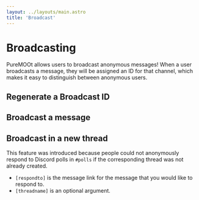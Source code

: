 ```yaml
---
layout: ../layouts/main.astro
title: 'Broadcast'
---
```



# Broadcasting

PureMOOt allows users to broadcast anonymous messages! When a user broadcasts a
message, they will be assigned an ID for that channel, which makes it easy to
distinguish between anonymous users.

## Regenerate a Broadcast ID

<Command name="/regenerate"/>

## Broadcast a message
<Command name="/broadcast [message]"/>

## Broadcast in a new thread

This feature was introduced because people could not anonymously respond to
Discord polls in `#polls` if the corresponding thread was not already created.

<Command name="/broadcast [message] [respondto] [threadname]"/>

- `[respondto]` is the message link for the message that you would like to respond to.
- `[threadname]` is an optional argument.
